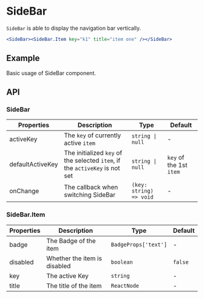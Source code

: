 # SideBar

`SideBar` is able to display the navigation bar vertically.

```jsx
<SideBar><SideBar.Item key="k1" title="item one" /></SideBar>
```

## Example

Basic usage of SideBar component.

<Demo src="../../components/side-bar/demo/Example.tsx" />

## API

### SideBar

| Properties | Description | Type | Default |
|------------|-------------|------|---------|
| activeKey        | The `key` of currently active `item` | `string \| null` | - |
| defaultActiveKey | The initialized `key` of the selected `item`, if the `activeKey` is not set | `string \| null` | `key` of the 1st `item` |
| onChange         | The callback when switching SideBar | `(key: string) => void` | - |

### SideBar.Item

| Properties | Description | Type | Default |
|------------|-------------|------|---------|
| badge    | The Badge of the item | `BadgeProps['text']` | - |
| disabled | Whether the item is disabled | `boolean` | `false` |
| key      | The active Key | `string` | - |
| title    | The title of the item | `ReactNode` | - |
